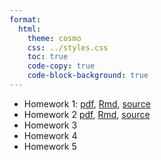 ```yaml
---
format:
  html:
    theme: cosmo
    css: ../styles.css
    toc: true
    code-copy: true
    code-block-background: true
---
```


- Homework 1: [pdf](homeworks/homework1/homework1.pdf), [Rmd](homeworks/homework1/homework1.Rmd),  [source](https://github.com/berkeley-stat153/fall-2024/tree/master/homeworks/homework1) 
- Homework 2 [pdf](homeworks/homework2/homework2.pdf), [Rmd](homeworks/homework2/homework2.Rmd),  [source](https://github.com/berkeley-stat153/fall-2024/tree/master/homeworks/homework2)
- Homework 3 <!--[html](homeworks/homework3/homework3.html), [Rmd](homeworks/homework3/homework3.Rmd),  [source](https://github.com/berkeley-stat153/fall-2024/tree/master/homeworks/homework3)--> 
- Homework 4 <!--[html](homeworks/homework4/homework4.html), [Rmd](homeworks/homework4/homework4.Rmd),  [source](https://github.com/berkeley-stat153/fall-2024/tree/master/homeworks/homework4)--> 
- Homework 5 <!--[html](homeworks/homework4/homework4.html), [Rmd](homeworks/homework4/homework4.Rmd),  [source](https://github.com/berkeley-stat153/fall-2024/tree/master/homeworks/homework4)--> 

